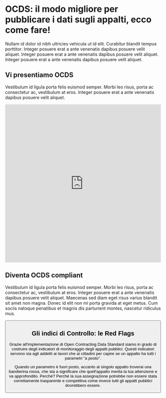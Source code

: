 # OCDS: il modo migliore per pubblicare i dati sugli appalti, ecco come fare!

Nullam id dolor id nibh ultricies vehicula ut id elit. Curabitur blandit tempus porttitor.
Integer posuere erat a ante venenatis dapibus posuere velit aliquet.
Integer posuere erat a ante venenatis dapibus posuere velit aliquet.
Integer posuere erat a ante venenatis dapibus posuere velit aliquet.

## Vi presentiamo OCDS

Vestibulum id ligula porta felis euismod semper.
Morbi leo risus, porta ac consectetur ac, vestibulum at eros.
Integer posuere erat a ante venenatis dapibus posuere velit aliquet.

<iframe
    width="100%"
    height="512"
    src="https://www.youtube.com/embed/l1qv_nCRd8U"
    frameborder="0"
    allow="accelerometer; autoplay; encrypted-media; gyroscope; picture-in-picture"
    allowfullscreen
></iframe>

## Diventa OCDS compliant

Vestibulum id ligula porta felis euismod semper.
Morbi leo risus, porta ac consectetur ac, vestibulum at eros.
Integer posuere erat a ante venenatis dapibus posuere velit aliquet.
Maecenas sed diam eget risus varius blandit sit amet non magna.
Donec id elit non mi porta gravida at eget metus.
Cum sociis natoque penatibus et magnis dis parturient montes, nascetur ridiculus mus.

<Button
    title="Scarica il template XLS"
    description="10.2 KB"
    url=""
    icon="/icons/download.svg"
/>

## Gli indici di Controllo: le Red Flags

Grazie all'implementazione di Open Contracting Data Standard siamo in grado di costruire degli indicatori di monitoraggio degli appalti pubblici.
Questi indicatori servono sia agli addetti ai lavori che ai cittadini per capire se un appalto ha tutti i parametri "a posto".

<Redflags
    items={props.redflags}
    image="/images/flag-stars.svg"
/>

Quando un parametro è fuori posto, accanto al singolo appalto troverai una bandierina rossa, che sta a significare che quell'appalto merita la tua attenzione e va approfondito.
Perché? Perché la sua assegnazione potrebbe non essere stata correttamente trasparente e competitiva come invece tutti gli appalti pubblici dovrebbero essere.

<Card
    title="Partecipa"
    description="Etiam porta sem malesuada magna mollis euismod."
    url=""
    icon="/icons/get-involved.svg"
/>
